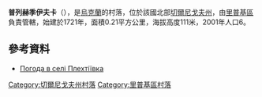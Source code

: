 {{coord|51|56|17|N|30|52|39|E|scale:100000|display=title}}

'''普列赫季伊夫卡'''（{{lang-uk|Плехтіївка}}），是[[烏克蘭|烏克蘭]]的村落，位於該國北部[[切爾尼戈夫州|切爾尼戈夫州]]，由[[里普基區|里普基區]]負責管轄，始建於1721年，面積0.21平方公里，海拔高度111米，2001年人口6。

==參考資料==
* [http://weather.in.ua/ua/chernigovskaja/20822 Погода в селі Плехтіївка] {{Wayback|url=http://weather.in.ua/ua/chernigovskaja/20822 |date=20111220115115 }}

[[Category:切爾尼戈夫州村落|Category:切爾尼戈夫州村落]]
[[Category:里普基區村落|Category:里普基區村落]]


{{Chernihiv-geo-stub}}